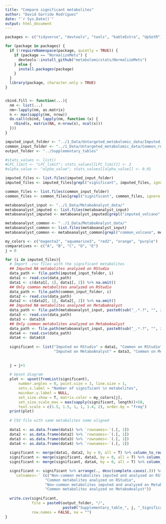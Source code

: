 ---
title: "Compare significant metabolites"
author: "David Garrido Rodríguez"
date: "`r Sys.Date()`"
output: html_document
---

```{r message=FALSE, warning=FALSE}
packages <- c("tidyverse", "devtools", "tools", "kableExtra", "UpSetR")

for (package in packages) {
  if (!requireNamespace(package, quietly = TRUE)) {
    if (package == "NormalizeMets") {
      devtools::install_github("metabolomicstats/NormalizeMets")
    } else {
      install.packages(package)
    }
  }
  library(package, character.only = TRUE)
}


cbind.fill <- function(...){
  nm <- list(...) 
  nm<-lapply(nm, as.matrix)
  n <- max(sapply(nm, nrow)) 
  do.call(cbind, lapply(nm, function (x) {
    rbind(x, matrix(NA, n-nrow(x), ncol(x)))
  }))
}
```



```{r warning=FALSE}
imputed_input_folder <- "../1_Data/Untargeted_metabolomic_data/Imputed_ready_to_use"
common_input_folder <- "../1_Data/Untargeted_metabolomic_data/Common_ready_to_use"
output_folder <- "../Supplementary_tables"

#stats_values <- list()
#LFC_limit <- "LFC_limit"; stats_values[[LFC_limit]] <- 2
#alpha_value <- "alpha_value"; stats_values[[alpha_value]] <- 0.01

imputed_files <- list.files(imputed_input_folder)
imputed_files <- imputed_files[grepl("significant", imputed_files, ignore.case = T)]

common_files <- list.files(common_input_folder)
common_files <- common_files[grepl("significant", common_files, ignore.case = T)]

metaboanalyst_input <- "../1_Data/MetaboAnalyst_data/"
metaboanalyst_imputed <- list.files(metaboanalyst_input)
metaboanalyst_imputed <- metaboanalyst_imputed[grepl("imputed_volcano", metaboanalyst_imputed, ignore.case = T)]

metaboanalyst_common <- "../1_Data/MetaboAnalyst_data/"
metaboanalyst_common <- list.files(metaboanalyst_input)
metaboanalyst_common <- metaboanalyst_common[grepl("common_volcano", metaboanalyst_common, ignore.case = T)]
```



```{r}

my_colors <- c("magenta2", "aquamarine3", "red2", "orange", "purple")
comparatives <- c("A", "B", "C", "D", "E")
j = 0

for (i in imputed_files){
  # Import .csv files with the significant metabolites 
  ## Imputed NA metabolites analyzed on RStudio
  data_path <- file.path(imputed_input_folder, i)
  data1 <- read.csv(data_path) 
  data1 <- c(data1[, 1], data1[, 2]) %>% na.omit()
  ## Only common metabolites analyzed on RStudio
  data_path <- file.path(common_input_folder, i)
  data2 <- read.csv(data_path)
  data2 <- c(data2[, 1], data2[, 2]) %>% na.omit()
  ## Imputed NA metabolites analyzed on MetaboAnalyst
  data_path <- file.path(metaboanalyst_input, paste0(sub("_.*.?", "", i), "_imputed_volcano.csv"))
  data3 <- read.csv(data_path)
  data3 <- data3$X 
  ## Only common metabolites analyzed on MetaboAnalyst
  data_path <- file.path(metaboanalyst_input, paste0(sub("_.*.?", "", i), "_common_volcano.csv"))
  data4 <- read.csv(data_path)
  data4 <- data4$X 
    
  significant <- list("Imputed on RStudio" = data1, "Common on RStudio" = data2,
                      "Imputed on MetaboAnalyst" = data3, "Common on MetaboAnalyst" = data4)
  
  
  j = j+1
  
  # Upset diagram
  plot <- upset(fromList(significant),
      number.angles = 0, point.size = 3, line.size = 1,
      sets.x.label = "Number of significant \n metabolites",
      mainbar.y.label = NULL, 
      set_size.show	= T, matrix.color = my_colors[j],
      set_size.scale_max = max(sapply(significant, length))+50,
      text.scale = c(1.5, 1.5, 1, 1, 1.4, 2), order.by = "freq") 
  print(plot)
  
  # CSV file with same metabolites name aligned
  
  data1 <- as.data.frame(data1) %>% `rownames<-`(.[, 1])
  data2 <- as.data.frame(data2) %>% `rownames<-`(.[, 1])
  data3 <- as.data.frame(data3) %>% `rownames<-`(.[, 1])
  data4 <- as.data.frame(data4) %>% `rownames<-`(.[, 1])
  
  significant <- merge(data1, data2, by = 0, all = T) %>% column_to_rownames(., "Row.names")
  significant <- merge(significant, data3, by = 0, all = T) %>% column_to_rownames(., "Row.names")
  significant <- merge(significant, data4, by = 0, all = T) %>% column_to_rownames(., "Row.names")

  significant <- significant %>% arrange(., desc(complete.cases(.))) %>%
    `colnames<-` (c("Non-common metabolites imputed and analyzed on RStudio",
                  "Common metabolites analyzed on RStudio", 
                  "Non-common metabolites imputed and analyzed on MetaboAnalyst",
                  "Common metabolites analyzed on MetaboAnalyst"))
  
  write.csv(significant,
            file = paste0(output_folder, "/",
                          paste0("Supplementary_table_", j, "_Significant_metabolites_of_Comparative_", comparatives[j], ".csv")),
            row.names = FALSE, na = "")
}
```


